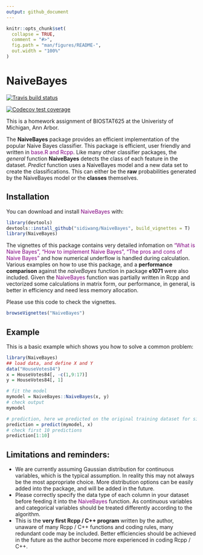 ```yaml
---
output: github_document
---
```


<!-- README.md is generated from README.Rmd. Please edit that file -->

```r
knitr::opts_chunk$set(
  collapse = TRUE,
  comment = "#>",
  fig.path = "man/figures/README-",
  out.width = "100%"
)
```

# NaiveBayes

<!-- badges: start -->
  [![Travis build status](https://travis-ci.org/sidiwang/NaiveBayes.svg?branch=master)](https://travis-ci.org/sidiwang/NaiveBayes)
  <!-- badges: end -->


<!-- badges: start -->
  [![Codecov test coverage](https://codecov.io/gh/sidiwang/NaiveBayes/branch/master/graph/badge.svg)](https://codecov.io/gh/sidiwang/NaiveBayes?branch=master)
  <!-- badges: end -->

This is a homework assignment of BIOSTAT625 at the Univeristy of Michigan, Ann Arbor.

The **NaiveBayes** package provides an efficient implementation of the popular Naive Bayes classifier. This package is efficient, user friendly and written in <span style = "color:purple">base.R and Rcpp</span>. Like many other classifier packages, the *general* function **NaiveBayes** detects the class of each feature in the dataset. *Predict* function uses a NaiveBayes model and a new data set to create the classifications. This can either be the **raw** probabilities generated by the NaiveBayes model or the **classes** themselves.

## Installation

You can download and install <span style = "color:purple">NaiveBayes</span> with:

``` r
library(devtools)
devtools::install_github("sidiwang/NaiveBayes", build_vignettes = T)
library(NaiveBayes)
```

The vignettes of this package contains very detailed infomation on <span style = "color:purple">"What is Naive Bayes", "How to implement Naive Bayes", "The pros and cons of Naive Bayes"</span> and how numerical underflow is handled during calculation. Various examples on how to use this package, and a **performance comparison** against the *naiveBayes* function in package **e1071** were also included. Given the <span style = "color:purple">NaiveBayes</span> function was partially written in Rcpp and vectorized some calculations in matrix form, our performance, in general, is better in efficiency and need less memory allocation.

Please use this code to check the vignettes.

```r
browseVignettes("NaiveBayes")
```

## Example

This is a basic example which shows you how to solve a common problem:

```r
library(NaiveBayes)
## load data, and define X and Y
data("HouseVotes84")
x = HouseVotes84[, -c(1,9:17)]
y = HouseVotes84[, 1]

# fit the model
mymodel = NaiveBayes::NaiveBayes(x, y)
# check output
mymodel
```

```r
# prediction, here we predicted on the original training dataset for simplicity purpose, but you can always feed new dataset into the function.
prediction = predict(mymodel, x)
# check first 10 predictions
prediction[1:10]

```

## Limitations and reminders:

+ We are currently assuming Gaussian distribution for continuous variables, which is the typical assumption. In reality this may not always be the most appropriate choice. More distribution options can be easily added into the package, and will be added in the future.
+ Please correctly specify the data type of each column in your dataset before feeding it into the <span style = "color:purple">NaiveBayes</span> function. As continuous variables and categorical variables should be treated differently according to the algorithm.
+ This is the **very first Rcpp / C++ program** written by the author, unaware of many Rcpp / C++ functions and coding rules,  many redundant code may be included. Better efficiencies should be achieved in the future as the author become more experienced in coding Rcpp / C++.



